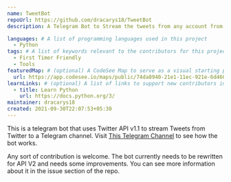 ---
name: TweetBot
repoUrl: https://github.com/dracarys18/TweetBot
description: A Telegram Bot to Stream the tweets from any account from Twitter to your telegram channel.

languages: # A list of programming languages used in this project
  - Python
tags: # A list of keywords relevant to the contributors for this project
  - First Timer Friendly
  - Tools
featuredMap: # (optional) A CodeSee Map to serve as a visual starting point for contributors
  url: https://app.codesee.io/maps/public/74da8940-21e1-11ec-921e-6d460d7c194e
learnLinks: # (optional) A list of links to support new contributors in learning about your project and tech stack and culture / community
  - title: Learn Python
    url: https://docs.python.org/3/
maintainer: dracarys18
created: 2021-09-30T22:07:53+05:30
---

<!-- Divide your content into sections using our handy shortcodes. Each section is optional -->

<Overview>

This is a telegram bot that uses Twitter API v1.1 to stream Tweets from Twitter to a Telegram channel. Visit [This Telegram Channel](https://t.me/notachannelyouwannavisitv2) to see how the bot works.


</Overview>

<Contributing>

Any sort of contribution is welcome. The bot currently needs to be rewritten for API V2 and needs some improvements. You can see more information about it in the issue section of the repo.


</Contributing>